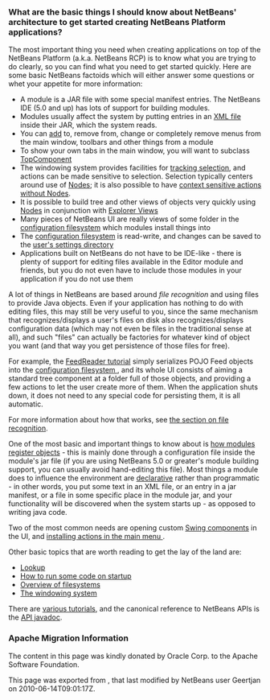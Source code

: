 <!--

    Licensed to the Apache Software Foundation (ASF) under one
    or more contributor license agreements.  See the NOTICE file
    distributed with this work for additional information
    regarding copyright ownership.  The ASF licenses this file
    to you under the Apache License, Version 2.0 (the
    "License"); you may not use this file except in compliance
    with the License.  You may obtain a copy of the License at

      http://www.apache.org/licenses/LICENSE-2.0

    Unless required by applicable law or agreed to in writing,
    software distributed under the License is distributed on an
    "AS IS" BASIS, WITHOUT WARRANTIES OR CONDITIONS OF ANY
    KIND, either express or implied.  See the License for the
    specific language governing permissions and limitations
    under the License.

-->

===What are the basic things I should know about NetBeans' architecture to get started creating NetBeans Platform applications?===

The most important thing you need when creating applications on top of the NetBeans Platform (a.k.a. NetBeans RCP) is to know what you are trying to do clearly, so you can find what you need to get started quickly.  Here are some basic NetBeans factoids which will either answer some questions or whet your appetite for more information:
* A module is a JAR file with some special manifest entries.  The NetBeans IDE (5.0 and up) has lots of support for building modules.
* Modules usually affect the system by putting entries in an [[DevFaqModulesLayerFile| XML file]] inside their JAR, which the system reads.
* You can [[DevFaqActionAddMenuBar| add]] to, remove from, change or completely remove menus from the main window, toolbars and other things from a module
* To show your own tabs in the main window, you will want to subclass [[DevFaqWindowsTopComponent| TopComponent]]
* The windowing system provides facilities for [[DevFaqTrackingExplorerSelections| tracking selection]], and actions can be made sensitive to selection.  Selection typically centers around use of [[DevFaqWhatIsANode| Node]]s; it is also possible to have [[DevFaqTrackGlobalSelection| context sensitive actions without Nodes]].
* It is possible to build tree and other views of objects very quickly using [[DevFaqWhatIsANode| Node]]s in conjunction with [[DevFaqExplorerViews| Explorer Views]]
* Many pieces of NetBeans UI are really views of some folder in the [[DevFaqSystemFilesystem| configuration filesystem]] which modules install things into
* The [[DevFaqSystemFilesystem| configuration filesystem]] is read-write, and changes can be saved to the [[DevFaqUserDir| user's settings directory]]
* Applications built on NetBeans do not have to be IDE-like - there is plenty of support for editing files available in the Editor module and friends, but you do not even have to include those modules in your application if you do not use them

A lot of things in NetBeans are based around ''file recognition'' and using files to provide Java objects.  Even if your application has nothing to do with editing files, this may still be very useful to you, since the same mechanism that recognizes/displays a user's files on disk also recognizes/displays configuration data (which may not even be files in the traditional sense at all), and such "files" can actually be factories for whatever kind of object you want (and that way you get persistence of those files for free).

For example, the [http://platform.netbeans.org/tutorials/nbm-feedreader.html FeedReader tutorial] simply serializes POJO Feed objects into the [[DevFaqSystemFilesystem| configuration filesystem ]], and its whole UI consists of aiming a standard tree component at a folder full of those objects, and providing a few actions to let the user create more of them.  When the application shuts down, it does not need to any special code for persisting them, it is all automatic.

For more information about how that works, see [[DevFaqFileRecognition| the section on file recognition]].

One of the most basic and important things to know about is [[DevFaqModulesGeneral| how modules register objects]] - this is mainly done through a configuration file inside the module's jar file (if you are using NetBeans 5.0 or greater's module building support, you can usually avoid hand-editing this file).  Most things a module does to influence the environment are [[DevFaqModulesDeclarativeVsProgrammatic| declarative]] rather than programmatic - in other words, you put some text in an XML file, or an entry in a jar manifest, or a file in some specific place in the module jar, and your functionality will be discovered when the system starts up - as opposed to writing java code.

Two of the most common needs are opening custom [[DevFaqWindowsTopComponent| Swing components]] in the UI, and [[DevFaqActionAddMenuBar| installing actions in the main menu ]].

Other basic topics that are worth reading to get the lay of the land are:
* [[DevFaqLookup| Lookup]]
* [[DevFaqModulesStartupActions| How to run some code on startup]]
* [[DevFaqFileSystem| Overview of filesystems]]
* [[DevFaqWindowsGeneral| The windowing system]]

There are [[DevFaqTutorialsIndex| various tutorials]], and the canonical reference to NetBeans APIs is the [http://bits.netbeans.org/dev/javadoc/index.html API javadoc].

===Apache Migration Information===

The content in this page was kindly donated by Oracle Corp. to the
Apache Software Foundation.

This page was exported from , 
that last modified by NetBeans user Geertjan 
on 2010-06-14T09:01:17Z.

